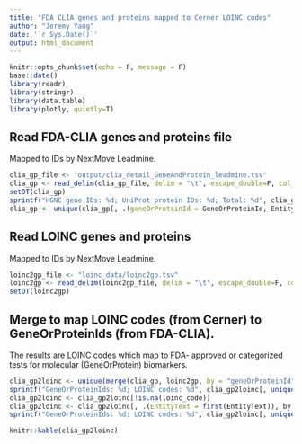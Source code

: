 ```yaml
---
title: "FDA CLIA genes and proteins mapped to Cerner LOINC codes"
author: "Jeremy Yang"
date: '`r Sys.Date()`'
output: html_document
---
```


```r
knitr::opts_chunk$set(echo = F, message = F)
base::date()
library(readr)
library(stringr)
library(data.table)
library(plotly, quietly=T)
```

## Read FDA-CLIA genes and proteins file

Mapped to IDs by NextMove Leadmine.

```r
clia_gp_file <- "output/clia_detail_GeneAndProtein_leadmine.tsv"
clia_gp <- read_delim(clia_gp_file, delim = "\t", escape_double=F, col_types = cols(.default = col_character(), AnalyteId = col_integer()))
setDT(clia_gp)
sprintf("HGNC gene IDs: %d; UniProt protein IDs: %d; Total: %d", clia_gp[grepl("^HGNC", GeneOrProteinId), .N], clia_gp[grepl("^UNIPROT", GeneOrProteinId), .N], clia_gp[, .N])
clia_gp <- unique(clia_gp[, .(geneOrProteinId = GeneOrProteinId, EntityText)])
```

## Read LOINC genes and proteins

Mapped to IDs by NextMove Leadmine.

```r
loinc2gp_file <- "loinc_data/loinc2gp.tsv"
loinc2gp <- read_delim(loinc2gp_file, delim = "\t", escape_double=F, col_types = cols(.default = col_character()))
setDT(loinc2gp)
```

## Merge to map LOINC codes (from Cerner) to GeneOrProteinIds (from FDA-CLIA).

The results are LOINC codes which map to FDA- approved or categorized tests for molecular (GeneOrProtein) biomarkers.

```r
clia_gp2loinc <- unique(merge(clia_gp, loinc2gp, by = "geneOrProteinId", all.x=T, all.y=T))
sprintf("GeneOrProteinIds: %d; LOINC codes: %d", clia_gp2loinc[, uniqueN(geneOrProteinId)], clia_gp2loinc[, uniqueN(loinc_code)])
clia_gp2loinc <- clia_gp2loinc[!is.na(loinc_code)]
clia_gp2loinc <- clia_gp2loinc[, .(EntityText = first(EntityText)), by = .(loinc_code, geneOrProteinId)][order(geneOrProteinId, loinc_code)]
sprintf("GeneOrProteinIds: %d; LOINC codes: %d", clia_gp2loinc[, uniqueN(geneOrProteinId)], clia_gp2loinc[, uniqueN(loinc_code)])
```

```r
knitr::kable(clia_gp2loinc)
```